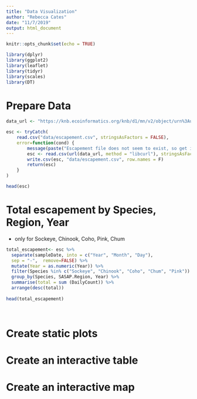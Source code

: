```yaml
---
title: "Data Visualization"
author: "Rebecca Cates"
date: "11/7/2019"
output: html_document
---
```


```r
knitr::opts_chunk$set(echo = TRUE)
```

```r
library(dplyr)
library(ggplot2)
library(leaflet)
library(tidyr)
library(scales)
library(DT)
```

# Prepare Data

```r
data_url <- "https://knb.ecoinformatics.org/knb/d1/mn/v2/object/urn%3Auuid%3Af119a05b-bbe7-4aea-93c6-85434dcb1c5e"

esc <- tryCatch(
    read.csv("data/escapement.csv", stringsAsFactors = FALSE),
    error=function(cond) {
        message(paste("Escapement file does not seem to exist, so get it from the KNB."))
        esc <- read.csv(url(data_url, method = "libcurl"), stringsAsFactors = FALSE)
        write.csv(esc, "data/escapement.csv", row.names = F)
        return(esc)
    }
)

head(esc)
```

# Total escapement by Species, Region, Year
  * only for Sockeye, Chinook, Coho, Pink, Chum
```r

total_escapement<- esc %>% 
  separate(sampleDate, into = c("Year", "Month", "Day"), 
  sep = "-",  remove=FALSE) %>% 
  mutate(Year = as.numeric(Year)) %>% 
  filter(Species %in% c("Sockeye", "Chinook", "Coho", "Chum", "Pink")) %>%
  group_by(Species, SASAP.Region, Year) %>% 
  summarise(total = sum (DailyCount)) %>% 
  arrange(desc(total))
  
head(total_escapement)
  
  
```


# Create static plots

# Create an interactive table

# Create an interactive map